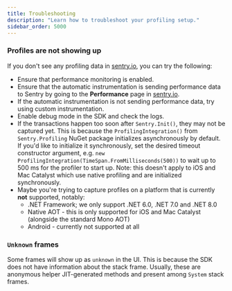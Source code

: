 ```yaml
---
title: Troubleshooting
description: "Learn how to troubleshoot your profiling setup."
sidebar_order: 5000
---
```


### Profiles are not showing up

If you don't see any profiling data in [sentry.io](https://sentry.io), you can try the following:

- Ensure that performance monitoring <PlatformLink to="/performance/">is enabled</PlatformLink>.
- Ensure that the automatic instrumentation is sending performance data to Sentry by going to the **Performance** page in [sentry.io](https://sentry.io).
- If the automatic instrumentation is not sending performance data, try using <PlatformLink to="/performance/instrumentation/custom-instrumentation">custom instrumentation</PlatformLink>.
- Enable <PlatformLink to="/configuration/options/#debug">debug mode</PlatformLink> in the SDK and check the logs.
- If the transactions happen too soon after `Sentry.Init()`, they may not be captured yet.
  This is because the `ProfilingIntegration()` from `Sentry.Profiling` NuGet package initializes asynchronously by default.
  If you'd like to initialize it synchronously, set the desired timeout constructor argument, e.g. `new ProfilingIntegration(TimeSpan.FromMilliseconds(500))` to wait up to 500 ms for the profiler to start up.
  Note: this doesn't apply to iOS and Mac Catalyst which use native profiling and are initialized synchronously.
- Maybe you're trying to capture profiles on a platform that is currently **not** supported, notably:
  - .NET Framework; we only support .NET 6.0, .NET 7.0 and .NET 8.0
  - Native AOT - this is only supported for iOS and Mac Catalyst (alongside the standard Mono AOT)
  - Android - currently not supported at all

### `Unknown` frames

Some frames will show up as `unknown` in the UI. This is because the SDK does not have information about the stack frame.
Usually, these are anonymous helper JIT-generated methods and present among `System` stack frames.
